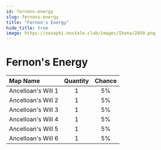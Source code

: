 ```yaml
---
id: fernons-energy
slug: fernons-energy
title: "Fernon's Energy"
hide_title: true
image: https://nosapki.nostale.club/images/Ikona/2859.png
---
```



# <ItemIcon iconId="2859" height="32"/> Fernon's Energy
|Map Name|Quantity|Chance|
|:--|:-:|:-:|
|Ancelloan's Will 1|1|5%|
|Ancelloan's Will 2|1|5%|
|Ancelloan's Will 3|1|5%|
|Ancelloan's Will 4|1|5%|
|Ancelloan's Will 5|1|5%|
|Ancelloan's Will 6|1|5%|


